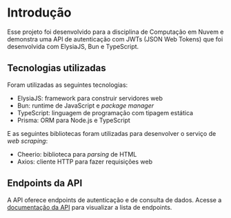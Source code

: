 # Introdução
 
Esse projeto foi desenvolvido para a disciplina de Computação em Nuvem e demonstra uma API de autenticação com JWTs (JSON Web Tokens) que foi desenvolvida com ElysiaJS, Bun e TypeScript.

## Tecnologias utilizadas

Foram utilizadas as seguintes tecnologias:
- ElysiaJS: framework para construir servidores web
- Bun: runtime de JavaScript e *package manager*
- TypeScript: linguagem de programação com tipagem estática
- Prisma: ORM para Node.js e TypeScript

E as seguintes bibliotecas foram utilizadas para desenvolver o serviço de *web scraping*:
- Cheerio: biblioteca para *parsing* de HTML
- Axios: cliente HTTP para fazer requisições web

##  Endpoints da API

A API oferece endpoints de autenticação e de consulta de dados. Acesse a [documentação da API](/swagger) para visualizar a lista de endpoints.
